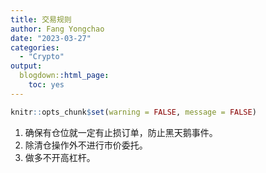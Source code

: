 ```yaml
---
title: 交易规则
author: Fang Yongchao
date: "2023-03-27"
categories:
  - "Crypto"
output:
  blogdown::html_page:
    toc: yes
---
```


```r
knitr::opts_chunk$set(warning = FALSE, message = FALSE)
```

1. 确保有仓位就一定有止损订单，防止黑天鹅事件。
1. 除清仓操作外不进行市价委托。
1. 做多不开高杠杆。